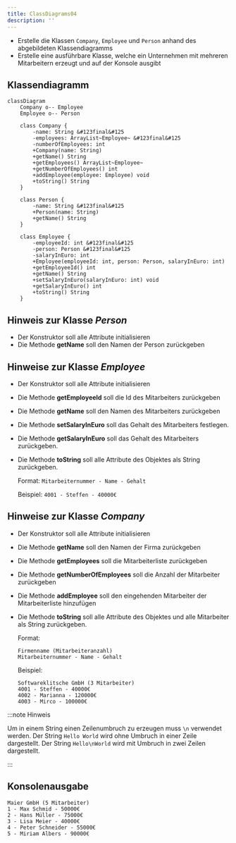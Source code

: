 ```yaml
---
title: ClassDiagrams04
description: ''
---
```



- Erstelle die Klassen `Company`, `Employee` und `Person` anhand des
  abgebildeten Klassendiagramms
- Erstelle eine ausführbare Klasse, welche ein Unternehmen mit mehreren
  Mitarbeitern erzeugt und auf der Konsole ausgibt

## Klassendiagramm

```mermaid
classDiagram
    Company o-- Employee
    Employee o-- Person

    class Company {
        -name: String &#123final&#125
        -employees: ArrayList~Employee~ &#123final&#125
        -numberOfEmployees: int
        +Company(name: String)
        +getName() String
        +getEmployees() ArrayList~Employee~
        +getNumberOfEmployees() int
        +addEmployee(employee: Employee) void
        +toString() String
    }

    class Person {
        -name: String &#123final&#125
        +Person(name: String)
        +getName() String
    }

    class Employee {
        -employeeId: int &#123final&#125
        -person: Person &#123final&#125
        -salaryInEuro: int
        +Employee(employeeId: int, person: Person, salaryInEuro: int)
        +getEmployeeId() int
        +getName() String
        +setSalaryInEuro(salaryInEuro: int) void
        +getSalaryInEuro() int
        +toString() String
    }
```

## Hinweis zur Klasse _Person_

- Der Konstruktor soll alle Attribute initialisieren
- Die Methode **getName** soll den Namen der Person zurückgeben

## Hinweise zur Klasse _Employee_

- Der Konstruktor soll alle Attribute initialisieren
- Die Methode **getEmployeeId** soll die Id des Mitarbeiters zurückgeben
- Die Methode **getName** soll den Namen des Mitarbeiters zurückgeben
- Die Methode **setSalaryInEuro** soll das Gehalt des Mitarbeiters festlegen.
- Die Methode **getSalaryInEuro** soll das Gehalt des Mitarbeiters zurückgeben.
- Die Methode **toString** soll alle Attribute des Objektes als String
  zurückgeben.

  Format: `Mitarbeiternummer - Name - Gehalt`

  Beispiel: `4001 - Steffen - 40000€`

## Hinweise zur Klasse _Company_

- Der Konstruktor soll alle Attribute initialisieren
- Die Methode **getName** soll den Namen der Firma zurückgeben
- Die Methode **getEmployees** soll die Mitarbeiterliste zurückgeben
- Die Methode **getNumberOfEmployees** soll die Anzahl der Mitarbeiter
  zurückgeben
- Die Methode **addEmployee** soll den eingehenden Mitarbeiter der
  Mitarbeiterliste hinzufügen
- Die Methode **toString** soll alle Attribute des Objektes und alle Mitarbeiter
  als String zurückgeben.

  Format:

  ```console
  Firmenname (Mitarbeiteranzahl)
  Mitarbeiternummer - Name - Gehalt
  ```

  Beispiel:

  ```console
  Softwareklitsche GmbH (3 Mitarbeiter)
  4001 - Steffen - 40000€
  4002 - Marianna - 120000€
  4003 - Mirco - 100000€
  ```

:::note Hinweis

Um in einem String einen Zeilenumbruch zu erzeugen muss `\n` verwendet werden.
Der String `Hello World` wird ohne Umbruch in einer Zeile dargestellt. Der
String `Hello\nWorld` wird mit Umbruch in zwei Zeilen dargestellt.

:::

## Konsolenausgabe

```console
Maier GmbH (5 Mitarbeiter)
1 - Max Schmid - 50000€
2 - Hans Müller - 75000€
3 - Lisa Meier - 40000€
4 - Peter Schneider - 55000€
5 - Miriam Albers - 90000€
```

<Exercise pullRequest="39" branchSuffix="class-diagrams/04" />
